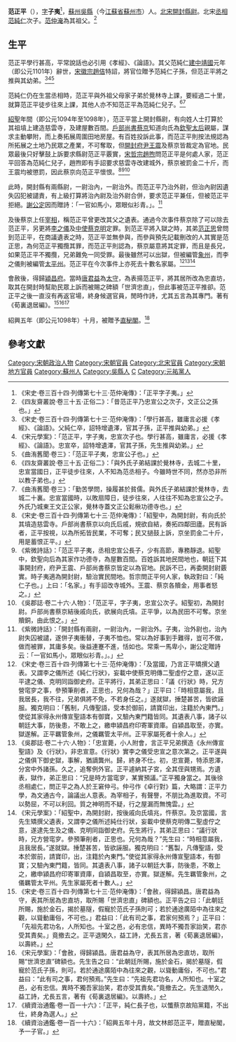 '''范正平'''（{{bd|？||？|catIdx=F}}），[[表字|字]]'''子夷'''<ref>《宋史‧卷三百十四‧列傳第七十三‧范仲淹傳》：「正平字子夷。」</ref>，[[蘇州|蘇州]][[吳縣|吳縣]]（今[[江蘇省|江蘇省]][[蘇州市|蘇州市]]）人。[[北宋|北宋]][[開封|開封]][[縣尉|縣尉]]。北宋[[丞相|丞相]][[范純仁|范純仁]]次子。[[范仲淹|范仲淹]]為其祖父。<ref>《四友齋叢說‧卷三十五‧正俗二》：「昔范正平乃忠宣公之次子，文正公之孫也。」</ref>

== 生平 ==
范正平學行甚高，平常說話也必引用《孝經》、《論語》。其父范純仁[[建中靖國|建中靖國]]元年（即公元1101年）辭世，[[宋徽宗|宋徽宗]][[趙佶|趙佶]]特詔，將官位贈予范純仁子孫，但范正平將之推與其幼弟。<ref>《宋史‧卷三百十四‧列傳第七十三‧范仲淹傳》：「學行甚高，雖庸言必援《孝經》、《論語》。父純仁卒，詔特增遺澤，官其子孫，正平推與幼弟。」</ref><ref>《宋元學案》：「范正平，字子夷，忠宣次子也。學行甚高，雖庸言，必援《孝經》、《論語》。忠宣卒，詔特增遺澤，官其子孫，先生推與幼弟。」</ref><ref>《曲洧舊聞‧卷三》：「范正平子夷，忠宣公子也。」</ref>

范純仁仍在生當丞相時，范正平與外祖父母家子弟於覺林寺上課，要經過二十里，就算范正平徒步往來上課，其他人亦不知范正平為范純仁兒子。<ref>《四友齋叢說‧卷三十五‧正俗二》：「與外氏子弟結課於覺林寺，去城二十里，忠宣當國日，正平徒步往來，人不知為范丞相子。今雖時世不同，然亦恐非所以教子弟也。」</ref><ref>《曲洧舊聞‧卷三》：「勤苦學問，操履甚於貧儒。與外氏子弟結課於覺林寺，去城二十裏。忠宣當國時，以敗扇障日，徒步往來，人往往不知為忠宣公之子。外氏乃城東王文正公家，覺林寺蓋文正公鬆楸功德寺也。」</ref>

[[紹聖|紹聖]]年間（即公元1094年至1098年），范正平當上開封縣尉，有向姓人士打算於其祖墳上建造慈雲寺，及建屋數百間。[[戶部尚書|戶部尚書]][[蔡京|蔡京]]知道向氏為[[向太后|欽聖太后]]親屬，謀求主動攀附，而上奏拓展周圍田地房屋。有百姓投訴此事，而范正平則按法規認為所拓展之土地乃民眾之產業，不可奪取，但[[開封府尹|開封府尹]][[王震_(北宋)|王震]]及蔡京皆裁定為官地。民眾最後只好擊鼓上訴要求縣尉范正平覈實，[[宋哲宗|宋哲宗]][[趙煦|趙煦]]問范正平是何處人家，范正平回答為范純仁兒子，趙煦即有手詔要求慈雲寺改建城外，蔡京被罰金二十斤，而王震均被懲罰，因此蔡京向范正平懷恨。<ref>《宋史‧卷三百十四‧列傳第七十三‧范仲淹傳》：「紹聖中，為開封尉，有向氏於其墳造慈雲寺。戶部尚書蔡京以向氏后戚，規欲自結，奏拓四鄰田廬。民有訴者，正平按視，以為所拓皆民業，不可奪；民又撾鼓上訴，京坐罰金二十斤，用是蓄恨正平。」</ref><ref>《紫微詩話》：「范正平子夷，丞相忠宣公長子，少有高節，專務靜退。紹聖中，欽聖向后為其家作功德寺，為屋數百間。百姓訴其地民間地也，朝廷下其事開封府，府尹王震、戶部尚書蔡京皆定以為官地。民訴不已，再委開封尉覈實。時子夷適為開封尉，驗治實民間地。哲宗問正平何人家，執政對曰：「純仁子也。」上曰：「名家。」有手詔改寺城外。王震、蔡京各贖金，用事者怒之。」</ref><ref>《吳郡誌‧卷二十六‧人物》：「范正平，字子夷，忠宣公次子。紹聖初，為開封尉。戶部尚書蔡京結後戚向氏，欲展向氏墳。正平爭，以為民田不可奪。京坐贖銅，由此恨之。」</ref>

此時，開封縣有兩縣尉，一尉治內，一尉治外。而范正平乃治外尉，但治內尉因遺失囚犯被譴責，有上級打算將治內尉及治外尉合併，要求范正平兼任，但被范正平拒絕。[[謝公定|謝公定]]因而贈詩：「一官如馬小，眾眼似衫青。」。<ref>《紫微詩話》：「開封縣有兩尉，一尉治內，一尉治外。子夷，治外尉也，治內尉失囚被譴，遂併子夷衝替，子夷不恤也。常以為好事到手難得，豈可不做，做而被罪，其庸多矣。後益連蹇不進，恬如也。常乘一馬卑小，謝公定贈詩云：「一官如馬小，眾眼似衫青。」。」</ref>

及後蔡京上任[[宰相|宰相]]，稱范正平曾更改其父之遺表。通過今次事件蔡京除了可以除去范正平，另更將[[李之儀|李之儀]]及[[中使|中使]][[蔡克明|蔡克明]]定罪。到范正平將入獄之時，其弟[[范正思|范正思]]曾問到范正平，在商議遺表之時，范正平並無參與，而參與預先記載刪改的人其實是范正思，為何范正平獨攬其罪，而范正平則認為，蔡京屬意將其定罪，而且是長兄，如果范正平不獨攬，兄弟難免一同受罪。最後雖然可以出獄，但被編管[[象州_(古代)|象州]]，而李之儀則被編管[[太平州|太平州]]。范正平在今次事件上亦死去十數名家屬。<ref>《宋史‧卷三百十四‧列傳第七十三‧范仲淹傳》：「及當國，乃言正平矯撰父遺表。又謂李之儀所述《純仁行狀》，妄載中使蔡克明傳二聖虛佇之意，遂以正平逮之儀、克明同詣御史府。正平將行，其弟正思曰：「議《行狀》時，兄方營窀穸之事，參預筆削者，正思也，兄何為哉？」正平曰：「時相意屬我，且我居長，我不往，兄弟俱將不免，不若身任之。」遂就獄，捶楚甚苦，皆欲誣服。獨克明曰：「舊制，凡傳聖語，受本於御前，請寶印出，注籍於內東門。」使從其家得永州傳宣聖語本有御寶，又驗內東門籍皆同。其遺表八事，諸子以朝廷大事，防後患，不敢上之，繳申潁昌府印寄軍資庫。自潁昌取至，亦實。獄遂解。正平羈管象州，之儀羈管太平州。正平家屬死者十余人。」</ref><ref>《吳郡誌‧卷二十六‧人物》：「忠宣薨，小人附會，言正平兄弟撰造《永州傳宣聖語》及《行狀》，非忠宣意。《行狀》實李之儀受忠宣之意次第之。正平遂與之儀俱下御史獄，事解，猶謫龔州。歸，終身不仕。初，忠宣薨，特添恩澤，分宮中外諸孫。久之，追奪例外官。正平遽納其子宮，全其侄與甥焉。方遺表，獄作，弟正思曰：“兄是時方當窀穸，某實預議。”正平獨身當之。其後徐丞相處仁，問正平之為人於王窘仲弓。仲弓作《卓行對》篇，大略謂：正平力學，為文通古今，論議出人意表。為宰相子，有聲譽，不朋比為進取資。不可以勢屈，不可以利回。質之神明而不疑，行之屋漏而無愧雲。」</ref><ref>《宋元學案》：「紹聖中，為開封尉，按後戚向氏墳兆，忤蔡京。及京當國，言先生矯撰父遺表，又謂李之儀所述純仕行狀，妄載中使蔡克明傳二聖虛佇之意，遂逮先生及之儀、克明同詣御史府。先生將行，其弟正思曰：“議行狀時，兄方營窀穸。參預筆削者，正思也。兄何為哉？”先生曰：“時相意屬我，且我居長。”遂就獄。捶楚甚苦，皆欲誣服。獨克明曰：“舊製，凡傳聖語，受本於禦前，請寶印，出，注籍於內東門。”使從其家得永州傳宣聖語本，有御寶；又驗內東門籍，皆同。其遺表八事，諸子以朝廷大事，防後患，不敢上之，繳申潁昌府印寄軍資庫，自潁昌取至，亦實。獄遂解。先生羈管象州，之儀羈管太平州。先生家屬死者十數人。」</ref>

會赦後，得歸[[潁昌府|潁昌府]]。當時[[唐君益|唐君益]]為[[太守|太守]]，為表揚范正平，將其居所改為忠直坊，取其在開封時幫助民眾上訴而被賜之碑額「世濟忠直」，但此事被范正平推卻。范正平之後一直沒有再返官場，終身候選官員，閒時作詩，尤其五言為其專門。著有《荀裏退居編》。<ref>《宋史‧卷三百十四‧列傳第七十三‧范仲淹傳》：「會赦，得歸潁昌。唐君益為守，表其所居為忠直坊，取所賜「世濟忠直」碑額也。正平告之曰：「此朝廷所賜，施於金石，揭於墓隧，假寵於范氏子孫則可；若於通途廣陌中為往來之觀，以聳動庸俗，不可也。」君益曰：「此有司之事，君家何預焉？」正平曰：「先祖先君功名，人所知也。十室之邑，必有忠信，異時不獨吾家詒笑，君亦受其責矣。」竟撤去之。正平退閑久，益工詩，尤長五言，著《荀裏退居編》，以壽終。」</ref><ref>《宋元學案》：「會赦，得歸潁昌。唐君益為守，表其所居為忠直坊，取所賜“世濟忠直”碑額也。先生告之曰：“此朝廷所賜，施於金石，揭於墓隧，假寵於范氏子孫，則可。若於通途廣陌中為往來之觀，以聳動庸俗，不可也。”君益曰：“此有司之事，君何預焉。”先生曰：“先祖先君功名，人所知也。十室之邑，必有忠信。異時不獨吾家詒笑，君亦受其責矣。”竟撤去之。先生退閒久，益工詩，尤長五言，著有《荀裏退居編》。以壽終。」</ref><ref>《續資治通鑑‧卷一百一十六》：「正平，純仁長子也，以懺蔡京故陷黨籍，不出仕，終身為選人。」</ref>

紹興五年（即公元1098年）十月，被贈予[[秘閣|直秘閣]]。<ref>《續資治通鑑‧卷一百一十六》：「紹興五年十月，故文林郎范正平，贈直秘閣，予一子官。」</ref>

==參考文獻==
{{wikisource|宋史/卷314}}
{{wikisource|續資治通鑑/卷116}}
{{wikisource|四友齋叢說/卷35}}
{{wikisource|吳郡誌/卷26}}
{{wikisource|紫微詩話}}
{{wikisource|曲洧舊聞}}
{{wikisource|宋元學案}}
{{Reflist}}

{{DEFAULTSORT:Fan范}}
[[Category:宋朝政治人物|Category:宋朝政治人物]]
[[Category:宋朝官員|Category:宋朝官員]]
[[Category:北宋官員|Category:北宋官員]]
[[Category:宋朝地方官員|Category:宋朝地方官員]]
[[Category:蘇州人|Category:蘇州人]]
[[Category:吳縣人|Category:吳縣人]]
[[Category:范姓|C]]
[[Category:元祐黨人|Category:元祐黨人]]